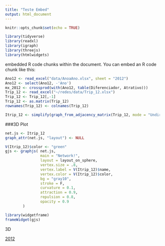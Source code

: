 ```yaml
---
title: "Teste Embed"
output: html_document
---
```


```r
knitr::opts_chunk$set(echo = TRUE)
```

```r
library(tidyverse)
library(readxl)
library(igraph)
library(threejs)
library(htmlwidgets)

```
embedded R code chunks within the document. You can embed an R code chunk like this:

```r
Ano12 <- read_excel("data/AnoaAno.xlsx", sheet = "2012")
Ano12 <- select(Ano12, -'Ano')
mx_2012 <- crossprod(with(Ano12, table(Diferenciador, Atrativo)))
Trip_12 <- read_excel("~/redes/data/Trip_12.xlsx")
Trip_12 <- Trip_12[,-1]
Trip_12 <- as.matrix(Trip_12)
rownames(Trip_12) <- colnames(Trip_12)

Itrip_12 <- simplify(graph_from_adjacency_matrix(Trip_12, mode = "Undirected"))
```


###3D Plot

```r

net.js <- Itrip_12
graph_attr(net.js, "layout") <- NULL

V(Itrip_12)$color <- "green"
gjs <- graphjs( net.js,
                main = "Network!",
                layout = layout_on_sphere,
                vertex.size = .8,
                vertex.label = V(Itrip_12)$name,
                vertex.color = V(Itrip_12)$color,
                bg = "gray10",
                stroke = F,
                curvature = 0.1,
                attraction = 0.9,
                repulsion = 0.8,
                opacity = 0.9
        )

```

```r
library(widgetframe)
frameWidget(gjs)

```


3D

[2012](C:\Users\gabriel.rangel\Documents\redes\Media-Network-gjs.html){target="_blank"}  


